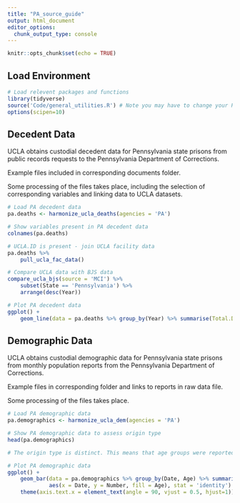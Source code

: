 ```yaml
---
title: "PA_source_guide"
output: html_document
editor_options: 
  chunk_output_type: console
---
```


```r
knitr::opts_chunk$set(echo = TRUE)
```

## Load Environment

```r
# Load relevent packages and functions
library(tidyverse)
source('Code/general_utilities.R') # Note you may have to change your Rmarkdown option for evaluate chunks to project instead of document
options(scipen=10)
```

## Decedent Data

UCLA obtains custodial decedent data for Pennsylvania state prisons from public records requests to the Pennsylvania Department of Corrections.

Example files included in corresponding documents folder.

Some processing of the files takes place, including the selection of corresponding variables and linking data 
to UCLA datasets. 

```r
# Load PA decedent data
pa.deaths <- harmonize_ucla_deaths(agencies = 'PA')

# Show variables present in PA decedent data
colnames(pa.deaths)

# UCLA.ID is present - join UCLA facility data
pa.deaths %>%
    pull_ucla_fac_data()

# Compare UCLA data with BJS data
compare_ucla_bjs(source = 'MCI') %>%
    subset(State == 'Pennsylvania') %>%
    arrange(desc(Year))

# Plot PA decedent data 
ggplot() +
    geom_line(data = pa.deaths %>% group_by(Year) %>% summarise(Total.Deaths = n()),aes(x = Year, y = Total.Deaths))

```


## Demographic Data

UCLA obtains custodial demographic data for Pennsylvania state prisons from monthly population reports from the Pennsylvania Department of Corrections.

Example files in corresponding folder and links to reports in raw data file.

Some processing of the files takes place. 

```r
# Load PA demographic data
pa.demographics <- harmonize_ucla_dem(agencies = 'PA')

# Show PA demographic data to assess origin type
head(pa.demographics)

# The origin type is distinct. This means that age groups were reported seperately from sex groups for demographic data. In order to construct age and sex groups for a date from this distinct data, we applied reported sex ratios to each age group. This assumption is likely incorrect.  

# Plot PA demographic data 
ggplot() +
    geom_bar(data = pa.demographics %>% group_by(Date, Age) %>% summarise(Number = sum(Number, na.rm = TRUE)),
             aes(x = Date, y = Number, fill = Age), stat = 'identity') +
    theme(axis.text.x = element_text(angle = 90, vjust = 0.5, hjust=1)) # To see dates on x axis



```